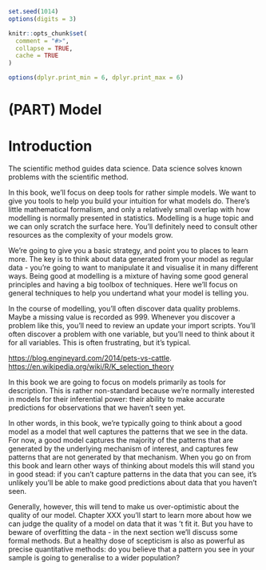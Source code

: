 ```r
set.seed(1014)
options(digits = 3)

knitr::opts_chunk$set(
  comment = "#>",
  collapse = TRUE,
  cache = TRUE
)

options(dplyr.print_min = 6, dplyr.print_max = 6)
```
# (PART) Model {-}

# Introduction

The scientific method guides data science. Data science solves known problems with the scientific method.

In this book, we'll focus on deep tools for rather simple models. We want to give you tools to help you build your intuition for what models do. There's little mathematical formalism, and only a relatively small overlap with how modelling is normally presented in statistics. Modelling is a huge topic and we can only scratch the surface here. You'll definitely need to consult other resources as the complexity of your models grow.

We're going to give you a basic strategy, and point you to places to learn more. The key is to think about data generated from your model as regular data - you're going to want to manipulate it and visualise it in many different ways. Being good at modelling is a mixture of having some good general principles and having a big toolbox of techniques. Here we'll focus on general techniques to help you undertand what your model is telling you.

In the course of modelling, you'll often discover data quality problems. Maybe a missing value is recorded as 999. Whenever you discover a problem like this, you'll need to review an update your import scripts. You'll often discover a problem with one variable, but you'll need to think about it for all variables. This is often frustrating, but it's typical.

<https://blog.engineyard.com/2014/pets-vs-cattle>. 
<https://en.wikipedia.org/wiki/R/K_selection_theory>

In this book we are going to focus on models primarily as tools for description. This is rather non-standard because we're normally interested in models for their inferential power: their ability to make accurate predictions for observations that we haven't seen yet. 

In other words, in this book, we're typically going to think about a good model as a model that well captures the patterns that we see in the data. For now, a good model captures the majority of the patterns that are generated by the underlying mechanism of interest, and captures few patterns that are not generated by that mechanism. When you go on from this book and learn other ways of thinking about models this will stand you in good stead: if you can't capture patterns in the data that you can see, it's unlikely you'll be able to make good predictions about data that you haven't seen.

Generally, however, this will tend to make us over-optimistic about the quality of our model. Chapter XXX you'll start to learn more about how we can judge the quality of a model on data that it was 't fit it. But you have to beware of overfitting the data - in the next section we'll discuss some formal methods. But a healthy dose of scepticism is also as powerful as precise quantitative methods: do you believe that a pattern you see in your sample is going to generalise to a wider population? 

